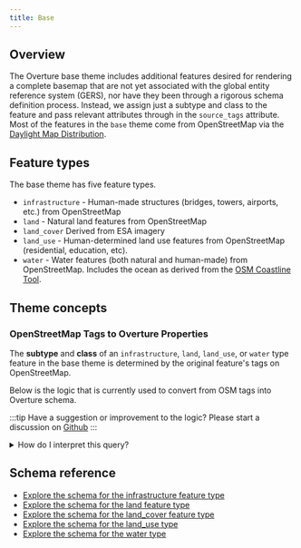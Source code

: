 ```yaml
---
title: Base
---
```






## Overview
The Overture base theme includes additional features desired for rendering a complete basemap that are not yet associated with the global entity reference system (GERS), nor have they been through a rigorous schema definition process. Instead, we assign just a subtype and class to the feature and pass relevant attributes through in the `source_tags` attribute. Most of the features in the `base` theme come from OpenStreetMap via the [Daylight Map Distribution](https://daylightmap.org/).

## Feature types
The base theme has five feature types.

- `infrastructure` - Human-made structures (bridges, towers, airports, etc.) from OpenStreetMap
- `land` - Natural land features from OpenStreetMap
- `land_cover` Derived from ESA imagery
- `land_use` - Human-determined land use features from OpenStreetMap (residential, education, etc).
- `water` - Water features (both natural and human-made) from OpenStreetMap. Includes the ocean as derived from the [OSM Coastline Tool](https://osmcode.org/osmcoastline/).

## Theme concepts

### OpenStreetMap Tags to Overture Properties
The **subtype** and **class** of an `infrastructure`, `land`, `land_use`, or `water` type feature in the base theme is determined by the original feature's tags on OpenStreetMap.

Below is the logic that is currently used to convert from OSM tags into Overture schema.

:::tip
Have a suggestion or improvement to the logic? Please start a discussion on [Github](https://github.com/OvertureMaps/data/discussions/categories/base)
:::

<details>
    <summary>How do I interpret this query?</summary>

    Each `WHEN` line in the `CASE` statement is a condition that defines both the **subtype** and the **class** of a feature. For example:
    ```sql
    WHEN element_at(tags,'highway') = 'bus_stop' THEN ROW('transit', 'bus_stop')
    ```

    Here, `element_at(tags, 'highway')` is accessing the value of the `highway` tag in OSM. So, when `highway=bus_stop` is present, then the statement returns `ROW(subtype, class)`, in this case, **subtype**=`transit` and **class**=`bus_stop`.

    Since this particular statement is at the top of the list, it will take priority over other tags on the feature. If the same feature was also tagged as an airport gate, those tags would be ignored.
</details>

<Tabs>
    <TabItem value="Infrastructure">
        <QueryBuilder query={OSMtoOvertureInfrastructure}></QueryBuilder>
    </TabItem>
    <TabItem value="Land">
        <QueryBuilder query={OSMtoOvertureLand}></QueryBuilder>
    </TabItem>
    <TabItem value="Land Use">
        <QueryBuilder query={OSMtoOvertureLandUse}></QueryBuilder>
    </TabItem>
    <TabItem value="Water">
        <QueryBuilder query={OSMtoOvertureWater}></QueryBuilder>
    </TabItem>
</Tabs>


## Schema reference
- [Explore the schema for the infrastructure feature type](/schema/reference/base/infrastructure)
- [Explore the schema for the land feature type](/schema/reference/base/land)
- [Explore the schema for the land_cover feature type](/schema/reference/base/land_cover)
- [Explore the schema for the land_use type](/schema/reference/base/land_use)
- [Explore the schema for the water type](/schema/reference/base/water)
